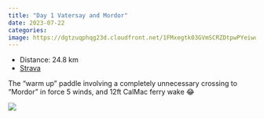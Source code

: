 ```yaml
---
title: "Day 1 Vatersay and Mordor"
date: 2023-07-22
categories: 
image: https://dgtzuqphqg23d.cloudfront.net/1FMxegtk03GVmSCRZDtpwPYeiwd-beNU1Emvq_6oP3w-768x576.jpg
---
```


- Distance: 24.8 km
- [Strava](https://www.strava.com/activities/9502804864)

The "warm up" paddle involving a completely unnecessary crossing to "Mordor" in force 5 winds, and 12ft CalMac ferry wake 😂

![](https://dgtzuqphqg23d.cloudfront.net/1FMxegtk03GVmSCRZDtpwPYeiwd-beNU1Emvq_6oP3w-768x576.jpg)



